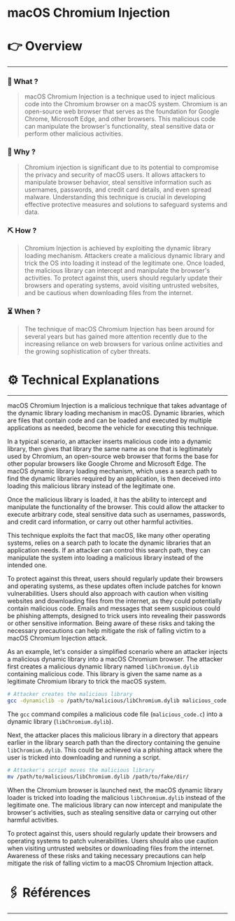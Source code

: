 # macOS Chromium Injection


# 👉 Overview

---

### 👀 What ?

> macOS Chromium Injection is a technique used to inject malicious code into the Chromium browser on a macOS system. Chromium is an open-source web browser that serves as the foundation for Google Chrome, Microsoft Edge, and other browsers. This malicious code can manipulate the browser's functionality, steal sensitive data or perform other malicious activities.
> 

### 🧐 Why ?

> Chromium injection is significant due to its potential to compromise the privacy and security of macOS users. It allows attackers to manipulate browser behavior, steal sensitive information such as usernames, passwords, and credit card details, and even spread malware. Understanding this technique is crucial in developing effective protective measures and solutions to safeguard systems and data.
> 

### ⛏️ How ?

> Chromium Injection is achieved by exploiting the dynamic library loading mechanism. Attackers create a malicious dynamic library and trick the OS into loading it instead of the legitimate one. Once loaded, the malicious library can intercept and manipulate the browser's activities. To protect against this, users should regularly update their browsers and operating systems, avoid visiting untrusted websites, and be cautious when downloading files from the internet.
> 

### ⏳ When ?

> The technique of macOS Chromium Injection has been around for several years but has gained more attention recently due to the increasing reliance on web browsers for various online activities and the growing sophistication of cyber threats.
> 

# ⚙️ Technical Explanations

---

macOS Chromium Injection is a malicious technique that takes advantage of the dynamic library loading mechanism in macOS. Dynamic libraries, which are files that contain code and can be loaded and executed by multiple applications as needed, become the vehicle for executing this technique.

In a typical scenario, an attacker inserts malicious code into a dynamic library, then gives that library the same name as one that is legitimately used by Chromium, an open-source web browser that forms the base for other popular browsers like Google Chrome and Microsoft Edge. The macOS dynamic library loading mechanism, which uses a search path to find the dynamic libraries required by an application, is then deceived into loading this malicious library instead of the legitimate one.

Once the malicious library is loaded, it has the ability to intercept and manipulate the functionality of the browser. This could allow the attacker to execute arbitrary code, steal sensitive data such as usernames, passwords, and credit card information, or carry out other harmful activities.

This technique exploits the fact that macOS, like many other operating systems, relies on a search path to locate the dynamic libraries that an application needs. If an attacker can control this search path, they can manipulate the system into loading a malicious library instead of the intended one.

To protect against this threat, users should regularly update their browsers and operating systems, as these updates often include patches for known vulnerabilities. Users should also approach with caution when visiting websites and downloading files from the internet, as they could potentially contain malicious code. Emails and messages that seem suspicious could be phishing attempts, designed to trick users into revealing their passwords or other sensitive information. Being aware of these risks and taking the necessary precautions can help mitigate the risk of falling victim to a macOS Chromium Injection attack.

As an example, let's consider a simplified scenario where an attacker injects a malicious dynamic library into a macOS Chromium browser. The attacker first creates a malicious dynamic library named `libChromium.dylib` containing malicious code. This library is given the same name as a legitimate Chromium library to trick the macOS system.

```bash
# Attacker creates the malicious library
gcc -dynamiclib -o /path/to/malicious/libChromium.dylib malicious_code.c

```

The `gcc` command compiles a malicious code file (`malicious_code.c`) into a dynamic library (`libChromium.dylib`).

Next, the attacker places this malicious library in a directory that appears earlier in the library search path than the directory containing the genuine `libChromium.dylib`. This could be achieved via a phishing attack where the user is tricked into downloading and running a script.

```bash
# Attacker's script moves the malicious library
mv /path/to/malicious/libChromium.dylib /path/to/fake/dir/

```

When the Chromium browser is launched next, the macOS dynamic library loader is tricked into loading the malicious `libChromium.dylib` instead of the legitimate one. The malicious library can now intercept and manipulate the browser's activities, such as stealing sensitive data or carrying out other harmful activities.

To protect against this, users should regularly update their browsers and operating systems to patch vulnerabilities. Users should also use caution when visiting untrusted websites or downloading files from the internet. Awareness of these risks and taking necessary precautions can help mitigate the risk of falling victim to a macOS Chromium Injection attack.

# 🖇️ Références

---